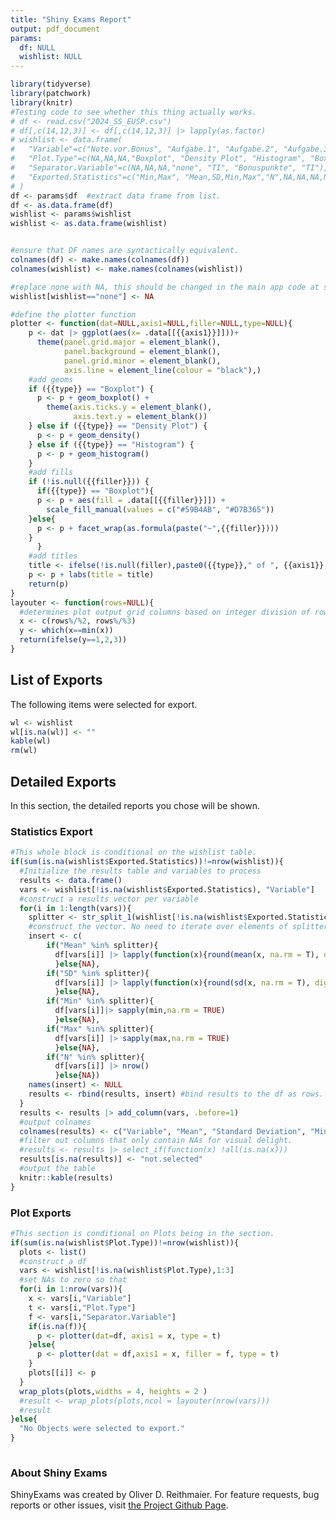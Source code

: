 ```yaml
---
title: "Shiny Exams Report"
output: pdf_document
params:
  df: NULL
  wishlist: NULL
---
```

```r
library(tidyverse)
library(patchwork)
library(knitr)
#Testing code to see whether this thing actually works. 
# df <- read.csv("2024_SS_EUSP.csv")
# df[,c(14,12,3)] <- df[,c(14,12,3)] |> lapply(as.factor)
# wishlist <- data.frame(
#   "Variable"=c("Note.vor.Bonus", "Aufgabe.1", "Aufgabe.2", "Aufgabe.3", "Aufgabe.5", "Gesamt", "Note.nach.Bonus"),
#   "Plot.Type"=c(NA,NA,NA,"Boxplot", "Density Plot", "Histogram", "Boxplot"),
#   "Separator.Variable"=c(NA,NA,NA,"none", "TI", "Bonuspunkte", "TI"),
#   "Exported.Statistics"=c("Min,Max", "Mean,SD,Min,Max","N",NA,NA,NA,NA)
# )
df <- params$df  #extract data frame from list.
df <- as.data.frame(df)
wishlist <- params$wishlist
wishlist <- as.data.frame(wishlist)


#ensure that DF names are syntactically equivalent.
colnames(df) <- make.names(colnames(df))
colnames(wishlist) <- make.names(colnames(wishlist))

#replace none with NA, this should be changed in the main app code at some point.
wishlist[wishlist=="none"] <- NA

#define the plotter function
plotter <- function(dat=NULL,axis1=NULL,filler=NULL,type=NULL){
    p <- dat |> ggplot(aes(x= .data[[{{axis1}}]]))+
      theme(panel.grid.major = element_blank(), 
            panel.background = element_blank(), 
            panel.grid.minor = element_blank(),
            axis.line = element_line(colour = "black"),)
    #add geoms
    if ({{type}} == "Boxplot") {
      p <- p + geom_boxplot() +
        theme(axis.ticks.y = element_blank(), 
              axis.text.y = element_blank())
    } else if ({{type}} == "Density Plot") {
      p <- p + geom_density()
    } else if ({{type}} == "Histogram") {
      p <- p + geom_histogram()
    }
    #add fills
    if (!is.null({{filler}})) {
      if({{type}} == "Boxplot"){
      p <- p + aes(fill = .data[[{{filler}}]]) +
        scale_fill_manual(values = c("#59B4AB", "#D7B365"))
    }else{
      p <- p + facet_wrap(as.formula(paste("~",{{filler}})))
    }
      }
    #add titles
    title <- ifelse(!is.null(filler),paste0({{type}}," of ", {{axis1}}," by ",{{filler}}),paste0({{type}}," of ", {{axis1}}))
    p <- p + labs(title = title)
    return(p)
}
layouter <- function(rows=NULL){
  #determines plot output grid columns based on integer division of row numbers
  x <- c(rows%/%2, rows%/%3)
  y <- which(x==min(x))
  return(ifelse(y==1,2,3))
}
```
## List of Exports
The following items were selected for export.
```r
wl <- wishlist
wl[is.na(wl)] <- ""
kable(wl)
rm(wl)
```

## Detailed Exports
In this section, the detailed reports you chose will be shown.

### Statistics Export
```r
#This whole block is conditional on the wishlist table.
if(sum(is.na(wishlist$Exported.Statistics))!=nrow(wishlist)){
  #Initialize the results table and variables to process
  results <- data.frame()
  vars <- wishlist[!is.na(wishlist$Exported.Statistics), "Variable"]
  #construct a results vector per variable 
  for(i in 1:length(vars)){
    splitter <- str_split_1(wishlist[!is.na(wishlist$Exported.Statistics),"Exported.Statistics"][i], ",")
    #construct the vector. No need to iterate over elements of splitter, as we re-construct the data frame later anyways.
    insert <- c(
        if("Mean" %in% splitter){
          df[vars[i]] |> lapply(function(x){round(mean(x, na.rm = T), digits = 2)})
          }else{NA},
        if("SD" %in% splitter){
          df[vars[i]] |> lapply(function(x){round(sd(x, na.rm = T), digits = 2)})
          }else{NA},
        if("Min" %in% splitter){
          df[vars[i]]|> sapply(min,na.rm = TRUE) 
          }else{NA},
        if("Max" %in% splitter){
          df[vars[i]] |> sapply(max,na.rm = TRUE) 
          }else{NA},
        if("N" %in% splitter){
          df[vars[i]] |> nrow()
          }else{NA})
    names(insert) <- NULL
    results <- rbind(results, insert) #bind results to the df as rows.
  }
  results <- results |> add_column(vars, .before=1)
  #output colnames
  colnames(results) <- c("Variable", "Mean", "Standard Deviation", "Min", "Max", "N")
  #filter out columns that only contain NAs for visual delight.
  #results <- results |> select_if(function(x) !all(is.na(x)))
  results[is.na(results)] <- "not.selected"
  #output the table
  knitr::kable(results)
}
```
### Plot Exports
```r
#This section is conditional on Plots being in the section.
if(sum(is.na(wishlist$Plot.Type))!=nrow(wishlist)){
  plots <- list()
  #construct a df
  vars <- wishlist[!is.na(wishlist$Plot.Type),1:3]
  #set NAs to zero so that
  for(i in 1:nrow(vars)){
    x <- vars[i,"Variable"]
    t <- vars[i,"Plot.Type"]
    f <- vars[i,"Separator.Variable"]
    if(is.na(f)){
      p <- plotter(dat=df, axis1 = x, type = t)
    }else{
      p <- plotter(dat = df,axis1 = x, filler = f, type = t)
    }
    plots[[i]] <- p
  }
  wrap_plots(plots,widths = 4, heights = 2 )
  #result <- wrap_plots(plots,ncol = layouter(nrow(vars)))
  #result
}else{
  "No Objects were selected to export."
}
  
```

### About Shiny Exams
ShinyExams was created by Oliver D. Reithmaier. For feature requests, bug reports or other issues, visit [the Project Github Page](https://github.com/K4tana/ShinyExams). 
